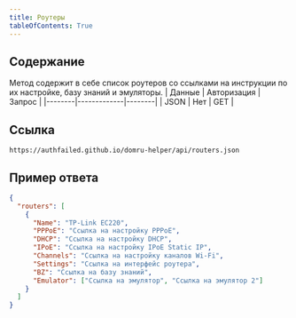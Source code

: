 ```yaml
---
title: Роутеры
tableOfContents: True
---
```


## Содержание

Метод содержит в себе список роутеров со ссылками на инструкции по их настройке, базу знаний и эмуляторы.
| Данные | Авторизация | Запрос |
|--------|-------------|--------|
| JSON | Нет | GET |

## Ссылка

`https://authfailed.github.io/domru-helper/api/routers.json`

## Пример ответа

```json
{
  "routers": [
    {
      "Name": "TP-Link EC220",
      "PPPoE": "Ссылка на настройку PPPoE",
      "DHCP": "Ссылка на настройку DHCP",
      "IPoE": "Ссылка на настройку IPoE Static IP",
      "Channels": "Ссылка на настройку каналов Wi-Fi",
      "Settings": "Ссылка на интерфейс роутера",
      "BZ": "Ссылка на базу знаний",
      "Emulator": ["Ссылка на эмулятор", "Ссылка на эмулятор 2"]
    }
  ]
}
```
